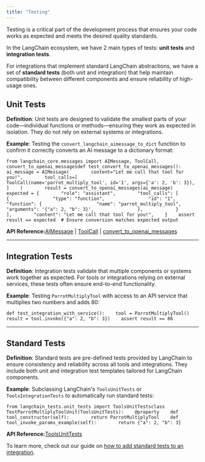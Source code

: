 ```yaml
---
title: "Testing"
---
```


Testing is a critical part of the development process that ensures your code works as expected and meets the desired quality standards.

In the LangChain ecosystem, we have 2 main types of tests: **unit tests** and **integration tests**.

For integrations that implement standard LangChain abstractions, we have a set of **standard tests** (both unit and integration) that help maintain compatibility between different components and ensure reliability of high-usage ones.

## Unit Tests

**Definition**: Unit tests are designed to validate the smallest parts of your code—individual functions or methods—ensuring they work as expected in isolation. They do not rely on external systems or integrations.

**Example**: Testing the `convert_langchain_aimessage_to_dict` function to confirm it correctly converts an AI message to a dictionary format:

```
from langchain_core.messages import AIMessage, ToolCall, convert_to_openai_messagesdef test_convert_to_openai_messages():    ai_message = AIMessage(        content="Let me call that tool for you!",        tool_calls=[            ToolCall(name='parrot_multiply_tool', id='1', args={'a': 2, 'b': 3}),        ]    )        result = convert_to_openai_messages(ai_message)        expected = {        "role": "assistant",        "tool_calls": [            {                "type": "function",                "id": "1",                "function": {                    "name": "parrot_multiply_tool",                    "arguments": '{"a": 2, "b": 3}',                },            }        ],        "content": "Let me call that tool for you!",    }    assert result == expected  # Ensure conversion matches expected output
```

**API Reference:**[AIMessage](https://python.langchain.com/api_reference/core/messages/langchain_core.messages.ai.AIMessage.html) | [ToolCall](https://python.langchain.com/api_reference/core/messages/langchain_core.messages.tool.ToolCall.html) | [convert\_to\_openai\_messages](https://python.langchain.com/api_reference/core/messages/langchain_core.messages.utils.convert_to_openai_messages.html)

***

## Integration Tests

**Definition**: Integration tests validate that multiple components or systems work together as expected. For tools or integrations relying on external services, these tests often ensure end-to-end functionality.

**Example**: Testing `ParrotMultiplyTool` with access to an API service that multiplies two numbers and adds 80:

```
def test_integration_with_service():    tool = ParrotMultiplyTool()    result = tool.invoke({"a": 2, "b": 3})    assert result == 86
```

***

## Standard Tests

**Definition**: Standard tests are pre-defined tests provided by LangChain to ensure consistency and reliability across all tools and integrations. They include both unit and integration test templates tailored for LangChain components.

**Example**: Subclassing LangChain's `ToolsUnitTests` or `ToolsIntegrationTests` to automatically run standard tests:

```
from langchain_tests.unit_tests import ToolsUnitTestsclass TestParrotMultiplyToolUnit(ToolsUnitTests):    @property    def tool_constructor(self):        return ParrotMultiplyTool    def tool_invoke_params_example(self):        return {"a": 2, "b": 3}
```

**API Reference:**[ToolsUnitTests](https://python.langchain.com/api_reference/tests/unit_tests/langchain_tests.unit_tests.tools.ToolsUnitTests.html)

To learn more, check out our guide on [how to add standard tests to an integration](/oss/contributing/how_to/integrations/standard_tests).
